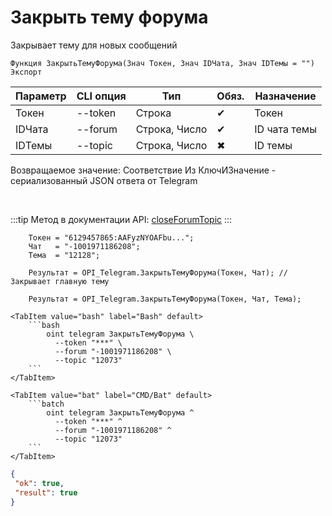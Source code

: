 ﻿---
sidebar_position: 4
description: Закрыть тему форума и другие функции для работы с Telegram в Открытом пакете интеграций - бесплатной open-source библиотеке интеграций для 1С:Предприятие 8, OneScript и CLI
keywords: [1C, 1С, 1С:Предприятие, 1С:Предприятие 8.3, API, Интеграция, Сервисы, Обмен, OneScript, CLI, Telegram]
---


# Закрыть тему форума
 Закрывает тему для новых сообщений



`Функция ЗакрытьТемуФорума(Знач Токен, Знач IDЧата, Знач IDТемы = "") Экспорт`

  | Параметр | CLI опция | Тип | Обяз. | Назначение |
  |-|-|-|-|-|
  | Токен | --token | Строка | &#x2714; | Токен |
  | IDЧата | --forum | Строка, Число | &#x2714; | ID чата темы |
  | IDТемы | --topic | Строка, Число | &#x2716; | ID темы |

  
  Возвращаемое значение:   Соответствие Из КлючИЗначение - сериализованный JSON ответа от Telegram

<br/>

:::tip
Метод в документации API: [closeForumTopic](https://core.telegram.org/bots/api#closeforumtopic)
:::
<br/>


```bsl title="Пример использования для 1С:Предприятие/OneScript"
    Токен = "6129457865:AAFyzNYOAFbu...";
    Чат   = "-1001971186208";
    Тема  = "12128";

    Результат = OPI_Telegram.ЗакрытьТемуФорума(Токен, Чат); // Закрывает главную тему

    Результат = OPI_Telegram.ЗакрытьТемуФорума(Токен, Чат, Тема);
```
    

 <Tabs>
  
    <TabItem value="bash" label="Bash" default>
        ```bash
            oint telegram ЗакрытьТемуФорума \
              --token "***" \
              --forum "-1001971186208" \
              --topic "12073"
        ```
    </TabItem>
  
    <TabItem value="bat" label="CMD/Bat" default>
        ```batch
            oint telegram ЗакрытьТемуФорума ^
              --token "***" ^
              --forum "-1001971186208" ^
              --topic "12073"
        ```
    </TabItem>
</Tabs>


```json title="Результат"
{
 "ok": true,
 "result": true
}
```
